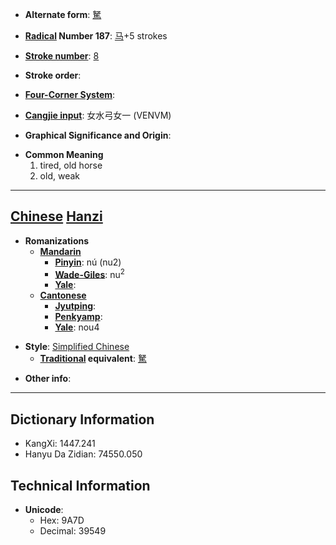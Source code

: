 * '''Alternate form''': [[駑]]

* '''[[Wiktionary:Chinese radical index| Radical]] Number 187''': [[Wiktionary:Chinese radical index 马|马]]+5 strokes

* '''[[Wiktionary:Chinese total strokes index|Stroke number]]''': [[Wiktionary:Chinese total strokes index 8|8]]

* '''Stroke order''': 

* '''[[Wiktionary:Chinese four corner index|Four-Corner System]]''': 

* '''[[Wiktionary:Chinese Cangjie index|Cangjie input]]''': 女水弓女一 (VENVM)

* '''Graphical Significance and Origin''': 

* '''Common Meaning'''
*#tired, old horse
*# old, weak


----

== [[Chinese]] [[Hanzi]] ==

* '''Romanizations'''
** '''[[Mandarin]]'''
*** '''[[Pinyin]]''': nú (nu2)
*** '''[[Wade-Giles]]''': nu<sup>2</sup>
*** '''[[Yale]]''': 
** '''[[Cantonese]]'''
*** '''[[Jyutping]]''':
*** '''[[Penkyamp]]''': 
*** '''[[Yale]]''': nou4

* '''Style''': [[Simplified Chinese]] 
** '''[[Traditional Chinese|Traditional]] equivalent''': [[駑]]

* '''Other info''': 

----

== Dictionary Information ==

* KangXi: 1447.241
* Hanyu Da Zidian: 74550.050

== Technical Information ==

* '''Unicode''':
** Hex: 9A7D
** Decimal: 39549
